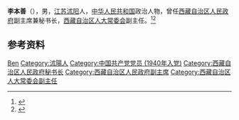 '''李本善'''（{{bd|1921年|11月|2004年|3月|}}），男，[[江苏|江苏]][[沭阳|沭阳]]人，[[中华人民共和国|中华人民共和国]]政治人物，曾任[[西藏自治区人民政府|西藏自治区人民政府]]副主席兼秘书长，[[西藏自治区人大常委会|西藏自治区人大常委会]]副主任。<ref>{{cite book|title=中囯人名大辞典·当代人物卷|author=廖盖隆等编|year=1990|publisher=上海辞书出版社|location=上海|page=}}</ref><ref>{{Cite book|title=中华人民共和国职官志|author=何虎生, 李耀东, 向常福主编|publisher=中国社会出版社|year=2003|isbn=9787800883934|location=北京|pages=}}</ref>

== 参考资料 ==
{{reflist}}

{{中国人物小作品}}

{{Authority control}}
{{DEFAULTSORT:Li李}}
[[Category:李姓|Ben]]
[[Category:沭陽人|Category:沭陽人]]
[[Category:中国共产党党员_(1940年入党)|Category:中国共产党党员 (1940年入党)]]
[[Category:西藏自治区人民政府秘书长|Category:西藏自治区人民政府秘书长]]
[[Category:西藏自治区人民政府副主席|Category:西藏自治区人民政府副主席]]
[[Category:西藏自治区人大常委会副主任|Category:西藏自治区人大常委会副主任]]
